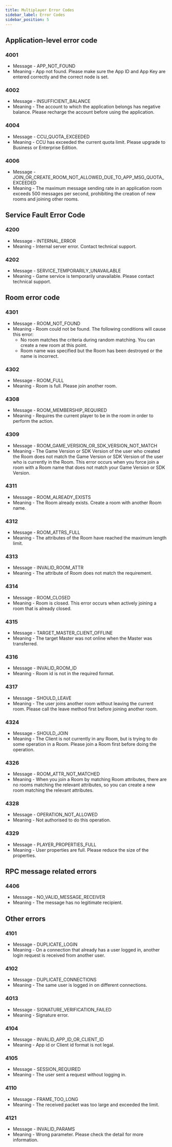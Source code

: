 ```yaml
---
title: Multiplayer Error Codes
sidebar_label: Error Codes
sidebar_position: 5
---
```


## Application-level error code

### 4001

- Message - APP_NOT_FOUND
- Meaning - App not found. Please make sure the App ID and App Key are entered correctly and the correct node is set.

### 4002

- Message - INSUFFICIENT_BALANCE
- Meaning - The account to which the application belongs has negative balance. Please recharge the account before using the application.

<!--
It's not live yet.
### 4003
* Message - GAME_SERVICE_DISABLED_ON_APP
* Meaning - The application's gaming function is disabled. -->

### 4004

- Message - CCU_QUOTA_EXCEEDED
- Meaning - CCU has exceeded the current quota limit. Please upgrade to Business or Enterprise Edition.

<!--
Hook related error, Hook is not yet online!
### 4005
* Message - LOAD_GAME_HOOK_FAILED
* Meaning - Failed to load GameHook. -->

### 4006

- Message - JOIN_OR_CREATE_ROOM_NOT_ALLOWED_DUE_TO_APP_MSG_QUOTA_EXCEEDED
- Meaning - The maximum message sending rate in an application room exceeds 500 messages per second, prohibiting the creation of new rooms and joining other rooms.

## Service Fault Error Code

### 4200

- Message - INTERNAL_ERROR
- Meaning - Internal server error. Contact technical support.

### 4202

- Message - SERVICE_TEMPORARILY_UNAVAILABLE
- Meaning - Game service is temporarily unavailable. Please contact technical support.

## Room error code

### 4301

- Message - ROOM_NOT_FOUND
- Meaning - Room could not be found. The following conditions will cause this error:
  - No room matches the criteria during random matching. You can create a new room at this point.
  - Room name was specified but the Room has been destroyed or the name is incorrect.

### 4302

- Message - ROOM_FULL
- Meaning - Room is full. Please join another room.

<!--
Error that needs to be handled by the SDK, developers don't need to worry about it.
### 4306
* Message - ROOM_ID_REQUIRED
* Meaning - Need to provide room id -->

### 4308

- Message - ROOM_MEMBERSHIP_REQUIRED
- Meaning - Requires the current player to be in the room in order to perform the action.

### 4309

- Message - ROOM_GAME_VERSION_OR_SDK_VERSION_NOT_MATCH
- Meaning - The Game Version or SDK Version of the user who created the Room does not match the Game Version or SDK Version of the user who is currently in the Room. This error occurs when you force join a room with a Room name that does not match your Game Version or SDK Version.

<!--
Unlikely to be encountered by developers.
### 4310
* Message - ROOM_NOT_ON_THIS_SERVER
* Meaning - room is not on the current server -->

### 4311

- Message - ROOM_ALREADY_EXISTS
- Meaning - The Room already exists. Create a room with another Room name.

### 4312

- Message - ROOM_ATTRS_FULL
- Meaning - The attributes of the Room have reached the maximum length limit.

### 4313

- Message - INVALID_ROOM_ATTR
- Meaning - The attribute of Room does not match the requirement.

### 4314

- Message - ROOM_CLOSED
- Meaning - Room is closed. This error occurs when actively joining a room that is already closed.

### 4315

- Message - TARGET_MASTER_CLIENT_OFFLINE
- Meaning - The target Master was not online when the Master was transferred.

### 4316

- Message - INVALID_ROOM_ID
- Meaning - Room id is not in the required format.

### 4317

- Message - SHOULD_LEAVE
- Meaning - The user joins another room without leaving the current room. Please call the leave method first before joining another room.

<!--
With the current limit of 100 keys, it's unlikely that this error will be triggered, so hide it for now!
### 4318
* Message - LOBBY_ATTR_KEYS_FULL
* Meaning - Lobby attribute Keys are full, this error may be triggered when creating a Room. -->

<!--
Should be handled by the SDK
### 4319
* Message - INVALID_LOBBY_ATTR_KEYS
* Meaning - Synchronised Lobby's room attribute is formatted wrong -->

<!--
Should be handled by the SDK
### 4320
* Message - INVALID_PLAYER_TTL
* Meaning - playerTtl formatting error -->

<!--
Should be handled by the SDK
### 4321
* Message - INVALID_EMPTY_ROOM_TTL
* Meaning - emptyRoomTtl formatting error -->

<!--
Should be handled by the SDK
### 4323
* Message - LEFT_ROOM
* Meaning - when you leave the room, the link is broken and the server sends a session/closed with this code -->

### 4324

- Message - SHOULD_JOIN
- Meaning - The Client is not currently in any Room, but is trying to do some operation in a Room. Please join a Room first before doing the operation.

<!--
Hook related error, Hook is not yet live!
### 4325
* Message - ROOM_NOT_INITIALIZED
* Meaning - room has not been initialised yet -->

### 4326

- Message - ROOM_ATTR_NOT_MATCHED
- Meaning - When you join a Room by matching Room attributes, there are no rooms matching the relevant attributes, so you can create a new room matching the relevant attributes.

<!--
This is very rare, hide it first
### 4327
* Message - ROOM_NAME_AUTHORIZATION_EXPIRED
* Meaning - Too much time has elapsed between the execution of the room creation logic in Lobby and Game Server -->

### 4328

- Message - OPERATION_NOT_ALLOWED
- Meaning - Not authorised to do this operation.

### 4329

- Message - PLAYER_PROPERTIES_FULL
- Meaning - User properties are full. Please reduce the size of the properties.

<!--
Should be handled by the SDK
### 4330
* Message - INVALID_PLAYER_ATTR
* Meaning - User attribute is not legal -->

## RPC message related errors

<!--
Hook related error, Hook is not yet live!
### 4402
* Message - MESSAGE_REJECTED_BY_APP
* Meaning - Message rejected by Game Hook. -->

### 4406

- Message - NO_VALID_MESSAGE_RECEIVER
- Meaning - The message has no legitimate recipient.

<!--
The SDK has not yet implemented this feature
### 4407
* Message - CACHED_EVENTS_FULL
* Meaning - cached messages are full -->

## Other errors

### 4101

- Message - DUPLICATE_LOGIN
- Meaning - On a connection that already has a user logged in, another login request is received from another user.

### 4102

- Message - DUPLICATE_CONNECTIONS
- Meaning - The same user is logged in on different connections.

### 4013

- Message - SIGNATURE_VERIFICATION_FAILED
- Meaning - Signature error.

### 4104

- Message - INVALID_APP_ID_OR_CLIENT_ID
- Meaning - App id or Client id format is not legal.

### 4105

- Message - SESSION_REQUIRED
- Meaning - The user sent a request without logging in.

<!--
Should be handled by the SDK
### 4107
* Message - READ_TIMEOUT
* Meaning - client has not sent data to Server for a long time -->

<!--
Should be handled by the SDK
### 4108
* Message - LOGIN_TIMEOUT
* Meaning - Login was not performed within the timeout period after the link was established -->

<!--
Should be handled by the SDK
### 4109
* Message - JOIN_ROOM_TIMEOUT
* Meaning - User logged in to Game Server and did not join any room within the timeout period -->

### 4110

- Message - FRAME_TOO_LONG
- Meaning - The received packet was too large and exceeded the limit.

<!--
Should be handled by the SDK
### 4115
* Message - UNPARSEABLE_RAW_MSG
* Meaning - Client sends data Server cannot parse -->

<!--
Difficult for users to encounter, don't tell them yet
### 4117
* Message - TOO_MANY_REQUESTS
* Meaning - Client is sending messages too fast -->

### 4121

- Message - INVALID_PARAMS
- Meaning - Wrong parameter. Please check the detail for more information.

<!--
Should be handled by the SDK
### 4122
* Message - INVALID_GAME_VERSION
* Meaning - No Game Version passed or Game Version not in required format -->

<!--
Hook related error, Hook is not yet live!
### 4124
* Message - CALLING_GAME_HOOK_FAILED
* Meaning - Calling Game Hook failed. -->

<!--
Hook related error, Hook is not yet live!
### 4125
* Message - REJECTED_BY_APP_HOOK
* Meaning - This operation was rejected by the user's Game Hook. -->

<!--
Should be handled by the SDK
### 4126
* Message - INVALID_MSG
* Meaning - Message from Client does not conform to protocol requirements -->
